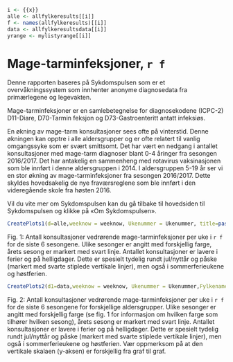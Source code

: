 ```r
i <- {{x}}
alle <- allfylkeresults[[i]]
f <- names(allfylkeresults)[[i]]
data <- allfylkeresultsdata[[i]]
yrange <- mylistyrange[[i]]
```

# Mage-tarminfeksjoner, `r f` {-}
\begingroup\small
Denne rapporten baseres på Sykdomspulsen som er et overvåkningssystem som innhenter anonyme diagnosedata fra primærlegene og legevakten.  

Mage-tarminfeksjoner er en samlebetegnelse for diagnosekodene (ICPC-2) D11-Diare, D70-Tarmin
feksjon og D73-Gastroenteritt antatt infeksiøs.  

En økning av mage-tarm konsultasjoner sees ofte på vinterstid. Denne økningen kan opptre i alle aldersgrupper og er ofte relatert til vanlig omgangssyke som er svært smittsomt. Det har vært en nedgang i antallet konsultasjoner med mage-tarm diagnoser blant 0-4 åringer fra sesongen 2016/2017. Det har antakelig en sammenheng med rotavirus vaksinasjonen som ble innført i denne aldersgruppen i 2014. I aldersgruppen 5-19 år ser vi en stor økning av mage-tarminfeksjoner fra sesongen 2016/2017. Dette skyldes hovedsakelig de nye fraværsreglene som ble innført i den videregående skole fra høsten 2016.  

Vil du vite mer om Sykdomspulsen kan du gå tilbake til hovedsiden til Sykdomspulsen og klikke på «Om Sykdomspulsen».
\endgroup


```r
CreatePlots1(d=alle,weeknow = weeknow, Ukenummer = Ukenummer, title=paste(mytittle, ", ",f,", alle aldersgrupper", sep =""), yrange=yrange)

``` 
\begingroup\footnotesize
Fig. 1: Antall konsultasjoner vedrørende mage-tarminfeksjoner per uke i `r f` for de siste 6 sesongene. Ulike sesonger er angitt med forskjellig farge, årets sesong er markert med svart linje. Antallet konsultasjoner er lavere i ferier og på helligdager. Dette er spesielt tydelig rundt jul/nyttår og påske (markert med svarte stiplede vertikale linjer), men også i sommerferieukene og høstferien.
\endgroup

```r
CreatePlots2(d1=data,weeknow = weeknow, Ukenummer = Ukenummer,Fylkename=f,S=SYNDROM,mytittle=mytittle, date=alle)
``` 
\begingroup\footnotesize

Fig. 2: Antall konsultasjoner vedrørende mage-tarminfeksjoner per uke i `r f`  for de siste 6 sesongene for forskjellige aldersgrupper. Ulike sesonger er angitt med forskjellig farge (se fig. 1 for informasjon om hvilken farge som tilhører hvilken sesong), årets sesong er markert med svart linje. Antallet konsultasjoner er lavere i ferier og på helligdager. Dette er spesielt tydelig rundt jul/nyttår og påske (markert med svarte stiplede vertikale linjer), men også i sommerferieukene og høstferien. Vær oppmerksom på at den vertikale skalaen (y-aksen) er forskjellig fra graf til graf.
\endgroup

\newpage
